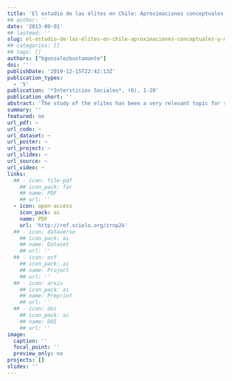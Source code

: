 ```yaml
---
title: 'El estudio de las élites en Chile: Aproximaciones conceptuales y metodológicas'
## author: ''
date: '2013-09-01'
## lastmod: ''
slug: el-estudio-de-las-élites-en-chile-aproximaciones-conceptuales-y-metodológicas
## categories: []
## tags: []
authors: ["bgonzalezbustamante"]
doi: ''
publishDate: '2019-12-15T22:42:13Z'
publication_types:
  - '5'
publication: '*Intersticios Sociales*, (6), 1-20'
publication_short: ''
abstract: 'The study of the elites has been a very relevant topic for social sciences, with the political and economic elites as a focus of interest for the political science and sociology. Despite this, the study of the Chilean elites was somewhat stagnant in past decades; however, that situation is changing. This paper presents a synthesis of research, which is central to understand the sociology of the Chilean elites over the last twenty years. Additionally, it highlights the theoretical understandings that have occurred and offers perspectives for further research in the area, which match with the uninterrupted government of a centre-left coalition (la Concertación de Partidos por la Democracia). Additionally, the paper highlights the theoretical understandings that have occurred, offering perspectives for further research in the area, which are related to the study of social networks and partisan environment, also suggests promoting studies which linking political and economic elites with cultural (epistemic communities). The synthesis of research shows the existence of a local and solid theory; it shows how the different research agree on the importance of technocratic phenomenon for the Chilean case, and also indicate the existence of an important core of technopols and a transversal party which shows the strength of the ties inside the Concertacion.'
summary: ''
featured: no
url_pdf: ~
url_code: ~
url_dataset: ~
url_poster: ~
url_project: ~
url_slides: ~
url_source: ~
url_video: ~
links:
  ## - icon: file-pdf
    ## icon_pack: far
    ## name: PDF
    ## url: ''
  - icon: open-access 
    icon_pack: ai
    name: PDF
    url: 'http://ref.scielo.org/zrnp2k'
  ## - icon: dataverse
    ## icon_pack: ai
    ## name: Dataset
    ## url: ''
  ## - icon: osf
    ## icon_pack: ai
    ## name: Project
    ## url: ''
  ## - icon: arxiv
    ## icon_pack: ai
    ## name: Preprint
    ## url: ''
  ## - icon: doi
    ## icon_pack: ai
    ## name: DOI
    ## url: ''
image:
  caption: ''
  focal_point: ''
  preview_only: no
projects: []
slides: ''
---
```

